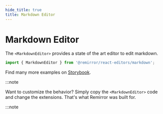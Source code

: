 ```yaml
---
hide_title: true
title: Markdown Editor
---
```



# Markdown Editor

The `<MarkdownEditor>` provides a state of the art editor to edit markdown.

```ts
import { MarkdownEditor } from '@remirror/react-editors/markdown';
```

Find many more examples on [Storybook](https://remirror.vercel.app/?path=/story/editors-markdown--basic).

:::note

Want to customize the behavior? Simply copy the `<MarkdownEditor>` code and change the extensions. That's what Remirror was built for.

:::note

